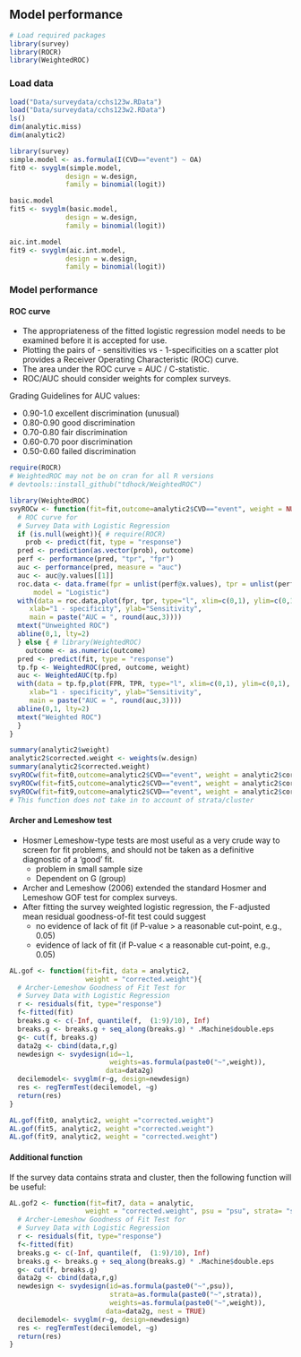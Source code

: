 ## Model performance {.unnumbered}

```r
# Load required packages
library(survey)
library(ROCR)
library(WeightedROC)
```

### Load data

```r
load("Data/surveydata/cchs123w.RData")
load("Data/surveydata/cchs123w2.RData")
ls()
dim(analytic.miss)
dim(analytic2)
```

```r
library(survey)
simple.model <- as.formula(I(CVD=="event") ~ OA)
fit0 <- svyglm(simple.model,
              design = w.design,
              family = binomial(logit))

basic.model
fit5 <- svyglm(basic.model,
              design = w.design,
              family = binomial(logit))

aic.int.model
fit9 <- svyglm(aic.int.model,
              design = w.design,
              family = binomial(logit))
```

### Model performance

#### ROC curve

-   The appropriateness of the fitted logistic regression model needs to be examined before it is accepted for use.
-   Plotting the pairs of - sensitivities vs - 1-specificities on a scatter plot provides a Receiver Operating Characteristic (ROC) curve.
-   The area under the ROC curve = AUC / C-statistic.
-   ROC/AUC should consider weights for complex surveys.

Grading Guidelines for AUC values:

-   0.90-1.0 excellent discrimination (unusual)
-   0.80-0.90 good discrimination
-   0.70-0.80 fair discrimination
-   0.60-0.70 poor discrimination
-   0.50-0.60 failed discrimination

```r
require(ROCR)
# WeightedROC may not be on cran for all R versions
# devtools::install_github("tdhock/WeightedROC")

library(WeightedROC)
svyROCw <- function(fit=fit,outcome=analytic2$CVD=="event", weight = NULL){
  # ROC curve for
  # Survey Data with Logistic Regression
  if (is.null(weight)){ # require(ROCR)
    prob <- predict(fit, type = "response")
  pred <- prediction(as.vector(prob), outcome)
  perf <- performance(pred, "tpr", "fpr")
  auc <- performance(pred, measure = "auc")
  auc <- auc@y.values[[1]]
  roc.data <- data.frame(fpr = unlist(perf@x.values), tpr = unlist(perf@y.values), 
      model = "Logistic")
  with(data = roc.data,plot(fpr, tpr, type="l", xlim=c(0,1), ylim=c(0,1), lwd=1,
     xlab="1 - specificity", ylab="Sensitivity",
     main = paste("AUC = ", round(auc,3))))
  mtext("Unweighted ROC")
  abline(0,1, lty=2)
  } else { # library(WeightedROC)
    outcome <- as.numeric(outcome)
  pred <- predict(fit, type = "response")
  tp.fp <- WeightedROC(pred, outcome, weight)
  auc <- WeightedAUC(tp.fp)
  with(data = tp.fp,plot(FPR, TPR, type="l", xlim=c(0,1), ylim=c(0,1), lwd=1,
     xlab="1 - specificity", ylab="Sensitivity",
     main = paste("AUC = ", round(auc,3))))
  abline(0,1, lty=2)
  mtext("Weighted ROC")
  }
}
```

```r
summary(analytic2$weight)
analytic2$corrected.weight <- weights(w.design)
summary(analytic2$corrected.weight)
svyROCw(fit=fit0,outcome=analytic2$CVD=="event", weight = analytic2$corrected.weight)
svyROCw(fit=fit5,outcome=analytic2$CVD=="event", weight = analytic2$corrected.weight)
svyROCw(fit=fit9,outcome=analytic2$CVD=="event", weight = analytic2$corrected.weight)
# This function does not take in to account of strata/cluster
```

#### Archer and Lemeshow test

-   Hosmer Lemeshow-type tests are most useful as a very crude way to screen for fit problems, and should not be taken as a definitive diagnostic of a 'good' fit.
    -   problem in small sample size
    -   Dependent on G (group)
-   Archer and Lemeshow (2006) extended the standard Hosmer and Lemeshow GOF test for complex surveys.
-   After fitting the survey weighted logistic regression, the F-adjusted mean residual goodness-of-fit test could suggest
    -   no evidence of lack of fit (if P-value \> a reasonable cut-point, e.g., 0.05)
    -   evidence of lack of fit (if P-value \< a reasonable cut-point, e.g., 0.05)

```r
AL.gof <- function(fit=fit, data = analytic2, 
                   weight = "corrected.weight"){
  # Archer-Lemeshow Goodness of Fit Test for
  # Survey Data with Logistic Regression
  r <- residuals(fit, type="response") 
  f<-fitted(fit) 
  breaks.g <- c(-Inf, quantile(f,  (1:9)/10), Inf)
  breaks.g <- breaks.g + seq_along(breaks.g) * .Machine$double.eps
  g<- cut(f, breaks.g)
  data2g <- cbind(data,r,g)
  newdesign <- svydesign(id=~1, 
                         weights=as.formula(paste0("~",weight)), 
                        data=data2g)
  decilemodel<- svyglm(r~g, design=newdesign) 
  res <- regTermTest(decilemodel, ~g)
  return(res) 
}
```

```r
AL.gof(fit0, analytic2, weight ="corrected.weight")
AL.gof(fit5, analytic2, weight ="corrected.weight")
AL.gof(fit9, analytic2, weight = "corrected.weight")
```

#### Additional function

If the survey data contains strata and cluster, then the following function will be useful:

```r
AL.gof2 <- function(fit=fit7, data = analytic, 
                   weight = "corrected.weight", psu = "psu", strata= "strata"){
  # Archer-Lemeshow Goodness of Fit Test for
  # Survey Data with Logistic Regression
  r <- residuals(fit, type="response") 
  f<-fitted(fit) 
  breaks.g <- c(-Inf, quantile(f,  (1:9)/10), Inf)
  breaks.g <- breaks.g + seq_along(breaks.g) * .Machine$double.eps
  g<- cut(f, breaks.g)
  data2g <- cbind(data,r,g)
  newdesign <- svydesign(id=as.formula(paste0("~",psu)),
                         strata=as.formula(paste0("~",strata)),
                         weights=as.formula(paste0("~",weight)), 
                        data=data2g, nest = TRUE)
  decilemodel<- svyglm(r~g, design=newdesign) 
  res <- regTermTest(decilemodel, ~g)
  return(res) 
}
```
